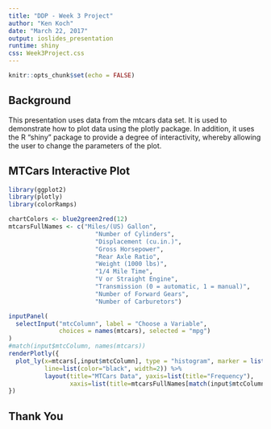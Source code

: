 ---
title: "DDP - Week 3 Project"
author: "Ken Koch"
date: "March 22, 2017"
output: ioslides_presentation
runtime: shiny
css: Week3Project.css
---

```{r setup, include=FALSE}
knitr::opts_chunk$set(echo = FALSE)
```

## Background

This presentation uses data from the mtcars data set. It
is used to demonstrate how to plot data using the plotly
package. In addition, it uses the R "shiny" package to 
provide a degree of interactivity, whereby allowing the 
user to change the parameters of the plot.

## MTCars Interactive Plot

```{r, echo=FALSE, warning=FALSE, message=FALSE}
library(ggplot2)
library(plotly)
library(colorRamps)

chartColors <- blue2green2red(12)
mtcarsFullNames <- c("Miles/(US) Gallon",
                        "Number of Cylinders",
                        "Displacement (cu.in.)",
                        "Gross Horsepower",
                        "Rear Axle Ratio",
                        "Weight (1000 lbs)",
                        "1/4 Mile Time",
                        "V or Straight Engine",
                        "Transmission (0 = automatic, 1 = manual)",
                        "Number of Forward Gears",
                        "Number of Carburetors")
```
```{r eruptions}

inputPanel(
  selectInput("mtcColumn", label = "Choose a Variable",
              choices = names(mtcars), selected = "mpg")
)
#match(input$mtcColumn, names(mtcars))
renderPlotly({
  plot_ly(x=mtcars[,input$mtcColumn], type = "histogram", marker = list(color=chartColors[match(input$mtcColumn, names(mtcars))+1]),
          line=list(color="black", width=2)) %>%
          layout(title="MTCars Data", yaxis=list(title="Frequency"),
                 xaxis=list(title=mtcarsFullNames[match(input$mtcColumn, names(mtcars))]))
})
```

## Thank You



